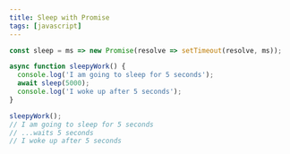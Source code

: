 ```yaml
---
title: Sleep with Promise
tags: [javascript]
---
```


```javascript
const sleep = ms => new Promise(resolve => setTimeout(resolve, ms));

async function sleepyWork() {
  console.log('I am going to sleep for 5 seconds');
  await sleep(5000);
  console.log('I woke up after 5 seconds');
}

sleepyWork();
// I am going to sleep for 5 seconds
// ...waits 5 seconds
// I woke up after 5 seconds
```
